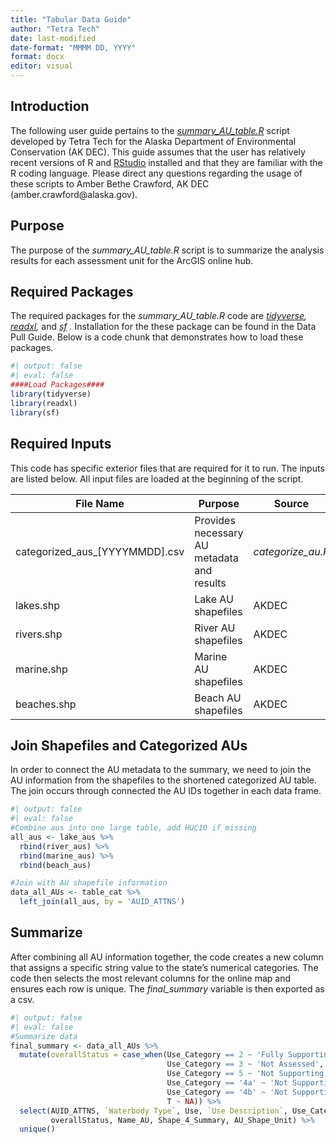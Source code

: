 ```yaml
---
title: "Tabular Data Guide"
author: "Tetra Tech"
date: last-modified
date-format: "MMMM DD, YYYY"
format: docx
editor: visual
---
```


## Introduction

The following user guide pertains to the [*summary_AU_table.R*](https://github.com/KateriSalk/Alaska_IR_Automation/blob/main/Code/7_Results/summary_au_table.R) script developed by Tetra Tech for the Alaska Department of Environmental Conservation (AK DEC). This guide assumes that the user has relatively recent versions of R and [RStudio](#0) installed and that they are familiar with the R coding language. Please direct any questions regarding the usage of these scripts to Amber Bethe Crawford, AK DEC (amber.crawford\@alaska.gov).

## Purpose

The purpose of the *summary_AU_table.R* script is to summarize the analysis results for each assessment unit for the ArcGIS online hub.

## Required Packages

The required packages for the *summary_AU_table.R* code are [*tidyverse*](https://www.tidyverse.org/)*, [readxl](https://cran.r-project.org/web/packages/readxl/index.html),* and [*sf*](https://cran.r-project.org/web/packages/sf/index.html) *.* Installation for the these package can be found in the Data Pull Guide. Below is a code chunk that demonstrates how to load these packages.

```r
#| output: false
#| eval: false
####Load Packages####
library(tidyverse)
library(readxl)
library(sf)

```

## Required Inputs

This code has specific exterior files that are required for it to run. The inputs are listed below. All input files are loaded at the beginning of the script.

| File Name                         | Purpose                                    | Source            |
|----------------------|---------------------------------|-----------------|
| categorized_aus\_\[YYYYMMDD\].csv | Provides necessary AU metadata and results | *categorize_au.R* |
| lakes.shp                         | Lake AU shapefiles                         | AKDEC             |
| rivers.shp                        | River AU shapefiles                        | AKDEC             |
| marine.shp                        | Marine AU shapefiles                       | AKDEC             |
| beaches.shp                       | Beach AU shapefiles                        | AKDEC             |

## Join Shapefiles and Categorized AUs

In order to connect the AU metadata to the summary, we need to join the AU information from the shapefiles to the shortened categorized AU table. The join occurs through connected the AU IDs together in each data frame.

```r
#| output: false
#| eval: false
#Combine aus into one large table, add HUC10 if missing
all_aus <- lake_aus %>%
  rbind(river_aus) %>%
  rbind(marine_aus) %>%
  rbind(beach_aus) 

#Join with AU shapefile information
data_all_AUs <- table_cat %>% 
  left_join(all_aus, by = 'AUID_ATTNS') 
```

## Summarize

After combining all AU information together, the code creates a new column that assigns a specific string value to the state's numerical categories. The code then selects the most relevant columns for the online map and ensures each row is unique. The *final_summary* variable is then exported as a csv.

```r
#| output: false
#| eval: false
#Summarize data
final_summary <- data_all_AUs %>%
  mutate(overallStatus = case_when(Use_Category == 2 ~ 'Fully Supporting',
                                   Use_Category == 3 ~ 'Not Assessed',
                                   Use_Category == 5 ~ 'Not Supporting',
                                   Use_Category == '4a' ~ 'Not Supporting',
                                   Use_Category == '4b' ~ 'Not Supporting',
                                   T ~ NA)) %>% 
  select(AUID_ATTNS, `Waterbody Type`, Use, `Use Description`, Use_Category,
         overallStatus, Name_AU, Shape_4_Summary, AU_Shape_Unit) %>%
  unique() 
```
